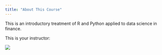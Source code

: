 ```yaml
---
title: "About This Course"
---
```


This is an introductory treatment of R and Python applied to data science in finance.

This is your instructor:

![](John_Conklin_6_crop.jpg)